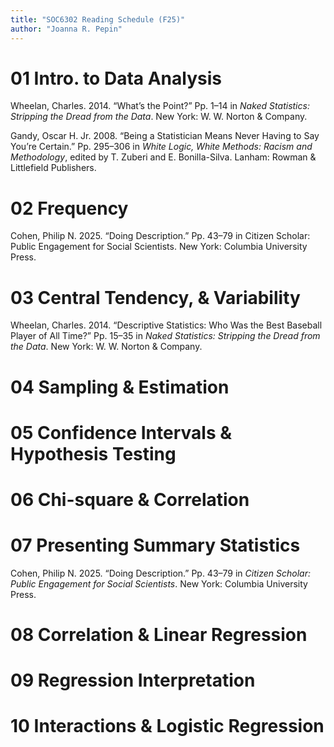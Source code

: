 ```yaml
---
title: "SOC6302 Reading Schedule (F25)"
author: "Joanna R. Pepin"
---
```


# 01 Intro. to Data Analysis

Wheelan, Charles. 2014. “What’s the Point?” Pp. 1–14 in *Naked
Statistics: Stripping the Dread from the Data*. New York: W. W. Norton &
Company.

Gandy, Oscar H. Jr. 2008. “Being a Statistician Means Never Having to
Say You’re Certain.” Pp. 295–306 in *White Logic, White Methods: Racism
and Methodology*, edited by T. Zuberi and E. Bonilla-Silva. Lanham:
Rowman & Littlefield Publishers.

# 02 Frequency

Cohen, Philip N. 2025. “Doing Description.” Pp. 43–79 in Citizen
Scholar: Public Engagement for Social Scientists. New York: Columbia
University Press.

# 03 Central Tendency, & Variability

Wheelan, Charles. 2014. “Descriptive Statistics: Who Was the Best
Baseball Player of All Time?” Pp. 15–35 in *Naked Statistics: Stripping
the Dread from the Data*. New York: W. W. Norton & Company.

# 04 Sampling & Estimation

# 05 Confidence Intervals & Hypothesis Testing

# 06 Chi-square & Correlation

# 07 Presenting Summary Statistics

Cohen, Philip N. 2025. “Doing Description.” Pp. 43–79 in *Citizen
Scholar: Public Engagement for Social Scientists*. New York: Columbia
University Press.

# 08 Correlation & Linear Regression

# 09 Regression Interpretation

# 10 Interactions & Logistic Regression
